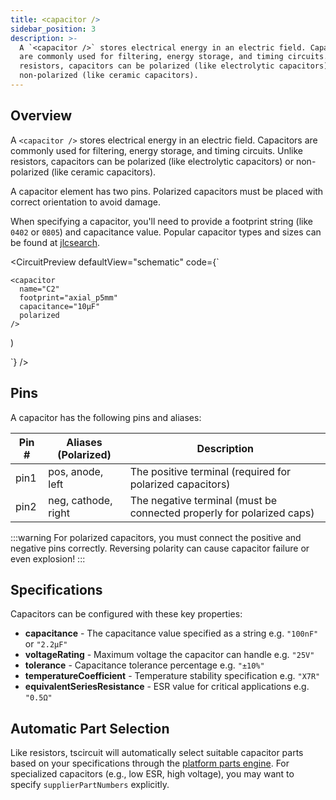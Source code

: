 ```yaml
---
title: <capacitor />
sidebar_position: 3
description: >-
  A `<capacitor />` stores electrical energy in an electric field. Capacitors
  are commonly used for filtering, energy storage, and timing circuits. Unlike
  resistors, capacitors can be polarized (like electrolytic capacitors) or
  non-polarized (like ceramic capacitors).
---
```


## Overview

A `<capacitor />` stores electrical energy in an electric field. Capacitors are commonly used for filtering, energy storage, and timing circuits. Unlike resistors, capacitors can be polarized (like electrolytic capacitors) or non-polarized (like ceramic capacitors).

A capacitor element has two pins. Polarized capacitors must be placed with correct orientation to avoid damage.

When specifying a capacitor, you'll need to provide a footprint string (like `0402` or `0805`) and capacitance value. Popular capacitor types and sizes can be found at [jlcsearch](https://jlcsearch.tscircuit.com/capacitors/list).


<CircuitPreview
  defaultView="schematic"
  code={`

    <capacitor
      name="C2"
      footprint="axial_p5mm"
      capacitance="10μF"
      polarized
    />
  )

  `}
/>

## Pins

A capacitor has the following pins and aliases:

| Pin # | Aliases (Polarized) | Description |
| ---------- | ------- | ----------- |
| pin1 | pos, anode, left | The positive terminal (required for polarized capacitors) |
| pin2 | neg, cathode, right | The negative terminal (must be connected properly for polarized caps) |

:::warning
For polarized capacitors, you must connect the positive and negative pins correctly. Reversing polarity can cause capacitor failure or even explosion!
:::

## Specifications

Capacitors can be configured with these key properties:

- **capacitance** - The capacitance value specified as a string e.g. `"100nF"` or `"2.2μF"`
- **voltageRating** - Maximum voltage the capacitor can handle e.g. `"25V"`
- **tolerance** - Capacitance tolerance percentage e.g. `"±10%"`
- **temperatureCoefficient** - Temperature stability specification e.g. `"X7R"`
- **equivalentSeriesResistance** - ESR value for critical applications e.g. `"0.5Ω"`

## Automatic Part Selection

Like resistors, tscircuit will automatically select suitable capacitor parts based on your specifications through the [platform parts engine](../guides/platform-configuration.md). For specialized capacitors (e.g., low ESR, high voltage), you may want to specify `supplierPartNumbers` explicitly.

